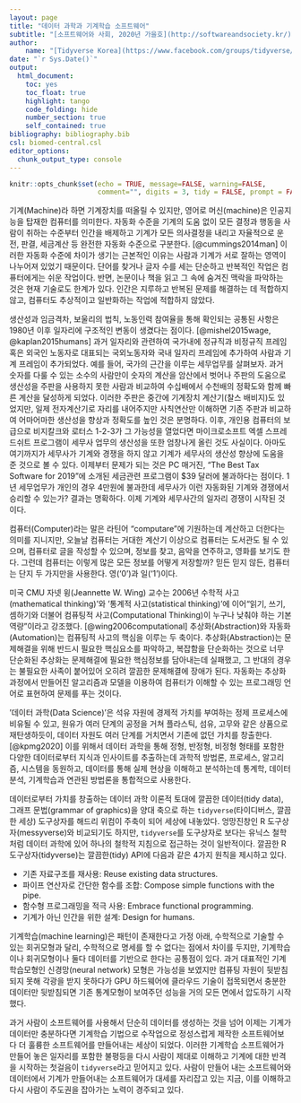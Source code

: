 ```yaml
---
layout: page
title: "데이터 과학과 기계학습 소프트웨어"
subtitle: "[소프트웨어와 사회, 2020년 가을호](http://softwareandsociety.kr/)"
author:
    name: "[Tidyverse Korea](https://www.facebook.com/groups/tidyverse/)"
date: "`r Sys.Date()`"
output:
  html_document: 
    toc: yes
    toc_float: true
    highlight: tango
    code_folding: hide
    number_section: true
    self_contained: true
bibliography: bibliography.bib
csl: biomed-central.csl
editor_options: 
  chunk_output_type: console
---
```


```r
knitr::opts_chunk$set(echo = TRUE, message=FALSE, warning=FALSE,
                      comment="", digits = 3, tidy = FALSE, prompt = FALSE, fig.align = 'center')

```

기계(Machine)라 하면 기계장치를 떠올릴 수 있지만, 영어로 머신(machine)은 인공지능을 탑재한 컴퓨터를 의미한다. 자동화 수준을 기계의 도움 없이 모든 결정과 행동을 사람이 취하는 수준부터 인간을 배제하고 기계가 모든 의사결정을 내리고 자율적으로 운전, 판결, 세금계산 등 완전한 자동화 수준으로 구분한다. [@cummings2014man] 이러한 자동화 수준에 차이가 생기는 근본적인 이유는 사람과 기계가 서로 잘하는 영역이 나누어져 있었기 때문이다. 단어를 찾거나 글자 수를 세는 단순하고 반복적인 작업은 컴퓨터에게는 쉬운 작업이다. 반면, 논문이나 책을 읽고 그 속에 숨겨진 맥락을 파악하는 것은 현재 기술로도 한계가 있다. 인간은 지루하고 반복된 문제를 해결하는 데 적합하지 않고, 컴퓨터도 추상적이고 일반화하는 작업에 적합하지 않았다.

생산성과 임금격차, 보울리의 법칙, 노동인력 참여율을 통해 확인되는 공통된 사항은 1980년 이후 일자리에 구조적인 변동이 생겼다는 점이다. [@mishel2015wage, @kaplan2015humans] 과거 일자리와 관련하여 국가내에 정규직과 비정규직 프레임 혹은 외국인 노동자로 대표되는 국외노동자와 국내 일자리 프레임에 추가하여 사람과 기계 프레임이 추가되었다. 예를 들어, 국가의 근간을 이루는 세무업무를 살펴보자. 과거 숫자를 다룰 수 있는 소수의 사람만이 숫자의 계산을 암산에서 벗어나 주판의 도움으로 생산성을 주판을 사용하지 못한 사람과 비교하여 수십배에서 수천배의 정확도와 함께 빠른 계산을 달성하게 되었다. 이러한 주판은 중간에 기계장치 계산기(찰스 배비지)도 있었지만, 일제 전자계산기로 자리를 내어주지만 사칙연산만 이해하면 기존 주판과 비교하여 어마어마한 생산성을 향상과 정확도를 높인 것은 분명하다. 이후, 개인용 컴퓨터의 보급으로 비지칼크와 로터스 1-2-3가 그 가능성을 열었다면 마이크로소프트 엑셀 스프레드쉬트 프로그램이 세무사 업무의 생산성을 또한 엄창나게 올린 것도 사실이다. 아마도 여기까지가 세무사가 기계와 경쟁을 하지 않고 기계가 세무사의 생산성 향상에 도움을 준 것으로 볼 수 있다. 이제부터 문제가 되는 것은 PC 매거진, “The Best Tax Software for 2019”에 소개된 세금관련 프로그램이 $39 달러에 불과하다는 점이다. 1년 세무업무가 개인의 경우 4만원에 불과한데 세무사가 이런 자동화된 기계와 경쟁에서 승리할 수 있는가? 결과는 명확하다. 이제 기계와 세무사간의 일자리 경쟁이 시작된 것이다.

컴퓨터(Computer)라는 말은 라틴어 “computare”에 기원하는데 계산하고 더한다는 의미를 지니지만, 오늘날 컴퓨터는 거대한 계산기 이상으로 컴퓨터는 도서관도 될 수 있으며, 컴퓨터로 글을 작성할 수 있으며, 정보를 찾고, 음악을 연주하고, 영화를 보기도 한다. 그런데 컴퓨터는 이렇게 많은 모든 정보를 어떻게 저장할까? 믿든 믿지 않든, 컴퓨터는 단지 두 가지만을 사용한다. 영(‘0’)과 일(‘1’)이다. 

미국 CMU 자넷 윙(Jeannette W. Wing) 교수는 2006년 수학적 사고(mathematical thinking)’와 ‘통계적 사고(statistical thinking)’에 이어“읽기, 쓰기, 셈하기와 더불어 컴퓨팅적 사고(Computational Thinking)이 누구나 낮춰야 하는 기본역량”이라고 강조했다.  [@wing2006computational] 추상화(Abstraction)와 자동화(Automation)는 컴퓨팅적 사고의 핵심을 이루는 두 축이다. 추상화(Abstraction)는 문제해결을 위해 반드시 필요한 핵심요소를 파악하고, 복잡함을 단순화하는 것으로 너무 단순화된 추상화는 문제해결에 필요한 핵심정보를 담아내는데 실패했고, 그 반대의 경우는 불필요한 사족이 붙어있어 오히려 깔끔한 문제해결에 장애가 된다. 자동화는 추상화 과정에서 만들어진 알고리즘과 모델을 이용하여 컴퓨터가 이해할 수 있는 프로그래밍 언어로 표현하여 문제를 푸는 것이다.

'데이터 과학(Data Science)’은 석유 자원에 경제적 가치를 부여하는 정제 프로세스에 비유될 수 있고, 원유가 여러 단계의 공정을 거쳐 플라스틱, 섬유, 고무와 같은 상품으로 재탄생하듯이, 데이터 자원도 여러 단계를 거치면서 기존에 없던 가치를 창출한다. [@kpmg2020] 이를 위해서 데이터 과학을 통해 정형, 반정형, 비정형 형태를 포함한 다양한 데이터로부터 지식과 인사이트를 추출하는데 과학적 방법론, 프로세스, 알고리즘, 시스템을 동원하고, 데이터를 통해 실제 현상을 이해하고 분석하는데 통계학, 데이터 분석, 기계학습과 연관된 방법론을 통합적으로 사용한다.

데이터로부터 가치를 창출하는 데이터 과학 이론적 토대에 깔끔한 데이터(tidy data), 그래프 문법(grammar of graphics)을 양대 축으로 하는 `tidyverse`(타이디버스, 깔끔한 세상) 도구상자를 해드리 위컴이 주축이 되어 세상에 내놓았다. 엉망진창인 R 도구상자(messyverse)와 비교되기도 하지만, `tidyverse`를 도구상자로 보다는 유닉스 철학처럼 데이터 과학에 있어 하나의 철학적 지침으로 접근하는 것이 일반적이다. 깔끔한 R 도구상자(tidyverse)는 깔끔한(tidy) API에 다음과 같은 4가지 원칙을 제시하고 있다.

- 기존 자료구조를 재사용: Reuse existing data structures.
- 파이프 연산자로 간단한 함수를 조합: Compose simple functions with the pipe.
- 함수형 프로그래밍을 적극 사용: Embrace functional programming.
- 기계가 아닌 인간을 위한 설계: Design for humans.

기계학습(machine learning)은 패턴이 존재한다고 가정 아래, 수학적으로 기술할 수 있는  회귀모형과 달리, 수학적으로 명세를 할 수 없다는 점에서 차이를 두지만, 기계학습이나 회귀모형이나 둘다 데이터를 기반으로 한다는 공통점이 있다. 과거 대표적인 기계학습모형인 신경망(neural network) 모형은 가능성을 보였지만 컴퓨팅 자원이 뒷받침되지 못해 각광을 받지 못하다가 GPU 하드웨어에 클라우드 기술이 접목되면서 충분한 데이터만 뒷받침되면 기존 통계모형이 보여주던 성능을 거의 모든 면에서 압도하기 시작했다.

과거 사람이 소프트웨어를 사용해서 단순히 데이터를 생성하는 것을 넘어 이제는 기계가 데이터만 충분하다면 기계학습 기법으로 수작업으로 정성스럽게 제작한 소프트웨어보다 더 훌륭한 소프트웨어를 만들어내는 세상이 되었다. 이러한 기계학습 소프트웨어가 만들어 놓은 일자리를 포함한 불평등을 다시 사람이 제대로 이해하고 기계에 대한 반격을 시작하는 첫걸음이 `tidyverse`라고 믿어지고 있다. 사람이 만들어 내는 소프트웨어와 데이터에서 기계가 만들어내는 소프트웨어가 대세를 자리잡고 있는 지금, 이를 이해하고 다시 사람이 주도권을 잡아가는 노력이 경주되고 있다.


